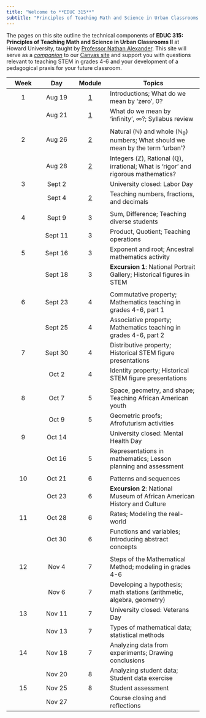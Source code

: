 ```yaml
---
title: "Welcome to **EDUC 315**"
subtitle: "Principles of Teaching Math and Science in Urban Classrooms II"
---
```


The pages on this site outline the technical components of **EDUC 315: Principles of Teaching Math and Science in Urban Classrooms II** at Howard University, taught by [Professor Nathan Alexander](https://professornaite.github.io){target="_blank"}. This site will serve as a <u>*companion*</u> to our [Canvas site](https://canvas.howard.edu/courses/53402){target="_blank"} and support you with questions relevant to teaching STEM in grades 4-6 and your development of a pedagogical praxis for your future classroom.

::: column-screen-inset-right
| Week |   Day   |           Module           | Topics                                                                                                  |
|:-----------:|:-----------:|:-----------:|-----------------------------------|
|  1   | Aug 19  | [1](modules/module01.html) | Introductions; What do we mean by ‘zero’, $0$?                                                          |
|      | Aug 21  | [1](modules/module01.html) | What do we mean by ‘infinity’, $\infty$?; Syllabus review                                               |
|      |         |                            |                                                                                                         |
|  2   | Aug 26  | [2](modules/module02.html) | Natural ($\mathbb{N}$) and whole ($\mathbb{N_0}$) numbers; What should we mean by the term ‘urban’?     |
|      | Aug 28  | [2](modules/module02.html) | Integers ($\mathbb{Z}$), Rational ($\mathbb{Q}$), irrational; What is ‘rigor’ and rigorous mathematics? |
|  3   | Sept 2  |                            | University closed: Labor Day                                                                            |
|      | Sept 4  | [2](modules/module02.html) | Teaching numbers, fractions, and decimals                                                               |
|      |         |                            |                                                                                                         |
|  4   | Sept 9  |             3              | Sum, Difference; Teaching diverse students                                                              |
|      | Sept 11 |             3              | Product, Quotient; Teaching operations                                                                  |
|  5   | Sept 16 |             3              | Exponent and root; Ancestral mathematics activity                                                       |
|      | Sept 18 |             3              | **Excursion 1**: National Portrait Gallery; Historical figures in STEM                                  |
|      |         |                            |                                                                                                         |
|  6   | Sept 23 |             4              | Commutative property; Mathematics teaching in grades 4-6, part 1                                        |
|      | Sept 25 |             4              | Associative property; Mathematics teaching in grades 4-6, part 2                                        |
|  7   | Sept 30 |             4              | Distributive property; Historical STEM figure presentations                                             |
|      |  Oct 2  |             4              | Identity property; Historical STEM figure presentations                                                 |
|      |         |                            |                                                                                                         |
|  8   |  Oct 7  |             5              | Space, geometry, and shape; Teaching African American youth                                             |
|      |  Oct 9  |             5              | Geometric proofs; Afrofuturism activities                                                               |
|  9   | Oct 14  |                            | University closed: Mental Health Day                                                                    |
|      | Oct 16  |             5              | Representations in mathematics; Lesson planning and assessment                                          |
|      |         |                            |                                                                                                         |
|  10  | Oct 21  |             6              | Patterns and sequences                                                                                  |
|      | Oct 23  |             6              | **Excursion 2**: National Museum of African American History and Culture                                |
|  11  | Oct 28  |             6              | Rates; Modeling the real-world                                                                          |
|      | Oct 30  |             6              | Functions and variables; Introducing abstract concepts                                                  |
|      |         |                            |                                                                                                         |
|  12  |  Nov 4  |             7              | Steps of the Mathematical Method; modeling in grades 4-6                                                |
|      |  Nov 6  |             7              | Developing a hypothesis; math stations (arithmetic, algebra, geometry)                                  |
|  13  | Nov 11  |             7              | University closed: Veterans Day                                                                         |
|      | Nov 13  |             7              | Types of mathematical data; statistical methods                                                         |
|  14  | Nov 18  |             7              | Analyzing data from experiments; Drawing conclusions                                                    |
|      | Nov 20  |             8              | Analyzing student data; Student data exercise                                                           |
|  15  | Nov 25  |             8              | Student assessment                                                                                      |
|      | Nov 27  |                            | Course closing and reflections                                                                          |
:::
